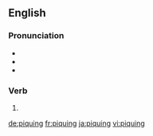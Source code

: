 ==English==

===Pronunciation===
* {{IPA|/ˈpiːkɪŋ/|lang=en}}
* {{homophones|peaking|peeking|lang=en}}
* {{rhymes|iːkɪŋ|lang=en}}

===Verb===
{{head|en|present participle}}

# {{present participle of|pique|lang=en|nocat=1}}

[[de:piquing]]
[[fr:piquing]]
[[ja:piquing]]
[[vi:piquing]]